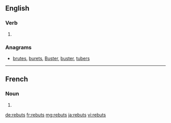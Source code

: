 ==English==

===Verb===
{{head|en}}

# {{en-third-person singular of|rebut}}

===Anagrams===
* [[brutes#English|brutes]], [[burets#English|burets]], [[Buster#English|Buster]], [[buster#English|buster]], [[tubers#English|tubers]]

----

==French==

===Noun===
{{head|fr|plural|g=?}}

# {{plural of|rebut|lang=fr}}

[[de:rebuts]]
[[fr:rebuts]]
[[mg:rebuts]]
[[ja:rebuts]]
[[vi:rebuts]]